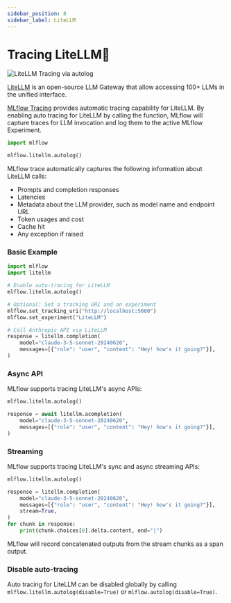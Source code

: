 ```yaml
---
sidebar_position: 8
sidebar_label: LiteLLM
---
```



# Tracing LiteLLM🚄

![LiteLLM Tracing via autolog](/images/llms/litellm/litellm-tracing.png)

[LiteLLM](https://www.litellm.ai/) is an open-source LLM Gateway that allow accessing 100+ LLMs in the unified interface.

[MLflow Tracing](../) provides automatic tracing capability for LiteLLM. By enabling auto tracing
for LiteLLM by calling the <APILink fn="mlflow.litellm.autolog" /> function, MLflow will capture traces for LLM invocation and log them to the active MLflow Experiment.

```python
import mlflow

mlflow.litellm.autolog()
```

MLflow trace automatically captures the following information about LiteLLM calls:

- Prompts and completion responses
- Latencies
- Metadata about the LLM provider, such as model name and endpoint URL
- Token usages and cost
- Cache hit
- Any exception if raised

### Basic Example

```python
import mlflow
import litellm

# Enable auto-tracing for LiteLLM
mlflow.litellm.autolog()

# Optional: Set a tracking URI and an experiment
mlflow.set_tracking_uri("http://localhost:5000")
mlflow.set_experiment("LiteLLM")

# Call Anthropic API via LiteLLM
response = litellm.completion(
    model="claude-3-5-sonnet-20240620",
    messages=[{"role": "user", "content": "Hey! how's it going?"}],
)
```

### Async API

MLflow supports tracing LiteLLM's async APIs:

```python
mlflow.litellm.autolog()

response = await litellm.acompletion(
    model="claude-3-5-sonnet-20240620",
    messages=[{"role": "user", "content": "Hey! how's it going?"}],
)
```

### Streaming

MLflow supports tracing LiteLLM's sync and async streaming APIs:

```python
mlflow.litellm.autolog()

response = litellm.completion(
    model="claude-3-5-sonnet-20240620",
    messages=[{"role": "user", "content": "Hey! how's it going?"}],
    stream=True,
)
for chunk in response:
    print(chunk.choices[0].delta.content, end="|")
```

MLflow will record concatenated outputs from the stream chunks as a span output.

### Disable auto-tracing

Auto tracing for LiteLLM can be disabled globally by calling `mlflow.litellm.autolog(disable=True)` or `mlflow.autolog(disable=True)`.
